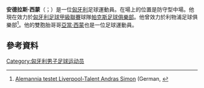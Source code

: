 '''安德拉斯·西蒙'''（{{lang-hu|András Simon}}；{{bd|1990年|3月30日}}）是一位[[匈牙利|匈牙利]]足球運動員。在場上的位置是防守型中場。他現在效力於[[匈牙利足球甲級聯賽|匈牙利足球甲級聯賽]]球隊[[帕克斯足球俱樂部|帕克斯足球俱樂部]]。他曾效力於利物浦足球俱樂部<ref>[http://www.express.de/sport/fussball/alemannia/alemannia-testet-liverpool-talent-andras-simon/-/3290/4899690/-/index.html Alemannia testet Liverpool-Talent Andras Simon] {{Wayback|url=http://www.express.de/sport/fussball/alemannia/alemannia-testet-liverpool-talent-andras-simon/-/3290/4899690/-/index.html |date=20101209021215 }} (German, {{tsl|de|Express (Zeitung)||Express}}</ref>。他的雙胞胎哥哥[[亞當·西蒙|亞當·西蒙]]也是一位足球運動員。
==參考資料==
{{Reflist}}

{{DEFAULTSORT:Simon, András}}
[[Category:匈牙利男子足球运动员|Category:匈牙利男子足球运动员]]